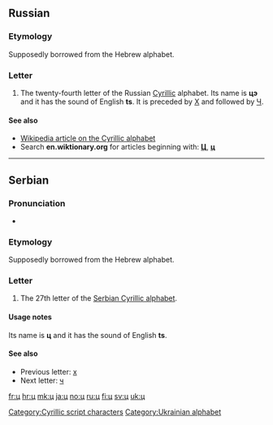 ==Russian==

===Etymology===
Supposedly borrowed from the Hebrew alphabet.

===Letter===
{{infl|ru|letter|lower case||upper case|Ц}}

# The twenty-fourth letter of the Russian [[Cyrillic]] alphabet. Its name is '''цэ''' {{IPAchar|(tsɛ)}} and it has the sound of English '''ts'''. It is preceded by [[х|Х]] and followed by [[ч|Ч]].

====See also====
*[[w:Cyrillic alphabet|Wikipedia article on the Cyrillic alphabet]]
*Search '''en.wiktionary.org''' for articles beginning with: '''[http://en.wiktionary.org/w/index.php?title=Special%3AAllpages&from=%D0%A6&namespace=0 Ц]''', '''[http://en.wiktionary.org/w/index.php?title=Special%3AAllpages&from=%D1%86&namespace=0 ц]'''

----

==Serbian==

===Pronunciation===
* {{qualifier|phoneme}} {{IPA|/ts/|lang=sr}}

===Etymology===
Supposedly borrowed from the Hebrew alphabet.

===Letter===
{{infl|sr|letter|lower case||upper case|Ц}}

# The 27th letter of the [[Serbian Cyrillic alphabet]].

====Usage notes====
Its name is '''ц''' and it has the sound of English '''ts'''.

====See also====
* Previous letter: [[х#Serbian|х]]
* Next letter: [[ч#Serbian|ч]]

[[Category:Cyrillic script characters]]
[[Category:Ukrainian alphabet]]

[[fr:ц]]
[[hr:ц]]
[[mk:ц]]
[[ja:ц]]
[[no:ц]]
[[ru:ц]]
[[fi:ц]]
[[sv:ц]]
[[uk:ц]]